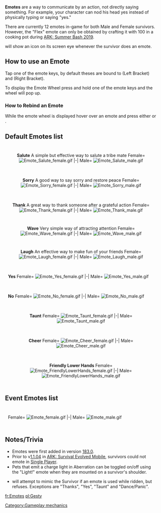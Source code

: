 {{stub}}
'''Emotes''' are a way to communicate by an action, not directly saying something. For example, your character can nod his head yes instead of physically typing or saying "yes."

There are currently 12 emotes in-game for both Male and Female survivors. However, the "Flex" emote can only be obtained by crafting it with 100 {{ItemLink|Prime Meat Jerky}} in a cooking pot during [[ARK: Summer Bash 2019]]. 

{{ItemLink|Mini-HLNA Skin (Genesis: Part 1)}} will show an icon on its screen eye whenever the survivor does an emote.

==How to use an Emote==
Tap one of the emote keys, by default theses are bound to {{Key|[}} (Left Bracket) and {{Key|]}} (Right Bracket).

To display the Emote Wheel press and hold one of the emote keys and the wheel will pop up.
===How to Rebind an Emote===
While the emote wheel is displayed hover over an emote and press either {{Key|[}} or {{Key|]}}.

==Default Emotes list==
<div style="display:inline-block;vertical-align:top;text-align:center;margin:10px">
'''Salute'''
{{clear}}
A simple but effective way to salute a tribe mate
{{clear}}
<tabber>
Female=
[[File:Emote_Salute_female.gif]]
|-| Male=
[[File:Emote_Salute_male.gif]]
</tabber>
</div>

<div style="display:inline-block;vertical-align:top;text-align:center;margin:10px">
'''Sorry'''
{{clear}}
A good way to say sorry and restore peace
{{clear}}
<tabber>
Female=
[[File:Emote_Sorry_female.gif]]
|-| Male=
[[File:Emote_Sorry_male.gif]]
</tabber>
</div>

<div style="display:inline-block;vertical-align:top;text-align:center;margin:10px">
'''Thank'''
{{clear}}
A great way to thank someone after a grateful action
{{clear}}
<tabber>
Female=
[[File:Emote_Thank_female.gif]]
|-| Male=
[[File:Emote_Thank_male.gif]]
</tabber>
</div>

<div style="display:inline-block;vertical-align:top;text-align:center;margin:5px">
'''Wave'''
{{clear}}
Very simple way of attracting attention
{{clear}}
<tabber>
Female=
[[File:Emote_Wave_female.gif]]
|-| Male=
[[File:Emote_Wave_male.gif]]
</tabber>
</div>

<div style="display:inline-block;vertical-align:top;text-align:center;margin:10px">
'''Laugh'''
{{clear}}
An effective way to make fun of your friends
{{clear}}
<tabber>
Female=
[[File:Emote_Laugh_female.gif]]
|-| Male=
[[File:Emote_Laugh_male.gif]]
</tabber>
</div>

<div style="display:inline-block;vertical-align:top;text-align:center;margin:10px">
'''Yes'''
{{clear}}
<tabber>
Female=
[[File:Emote_Yes_female.gif]]
|-| Male=
[[File:Emote_Yes_male.gif]]
</tabber>
</div>

<div style="display:inline-block;vertical-align:top;text-align:center;margin:10px">
'''No'''
{{clear}}
<tabber>
Female=
[[File:Emote_No_female.gif]]
|-| Male=
[[File:Emote_No_male.gif]]
</tabber>
</div>

<div style="display:inline-block;vertical-align:top;text-align:center;margin:10px">
'''Taunt'''
{{clear}}
<tabber>
Female=
[[File:Emote_Taunt_female.gif]]
|-| Male=
[[File:Emote_Taunt_male.gif]]
</tabber>
</div>

<div style="display:inline-block;vertical-align:top;text-align:center;margin:10px">
'''Cheer'''
{{clear}}
<tabber>
Female=
[[File:Emote_Cheer_female.gif]]
|-| Male=
[[File:Emote_Cheer_male.gif]]
</tabber>
</div>

<div style="display:inline-block;vertical-align:top;text-align:center;margin:10px">
'''Friendly Lower Hands'''
{{clear}}
<tabber>
Female=
[[File:Emote_FriendlyLowerHands_female.gif]]
|-| Male=
[[File:Emote_FriendlyLowerHands_male.gif]]
</tabber>
</div>

==Event Emotes list==
<div style="display:inline-block;vertical-align:top;text-align:center;margin:10px">
'''{{ItemList|Bunny Hop Dance Emote}}'''
{{clear}}
<tabber>
Female=
[[File:Emote__female.gif]]
|-| Male=
[[File:Emote__male.gif]]
</tabber>
</div>
{{ItemList|Bunny Hop Dance Emote}}

==Notes/Trivia==
* Emotes were first added in version [[183.0]].
* Prior to v[[Mobile 1.1.04|1.1.04]] in [[ARK: Survival Evolved Mobile]], survivors could not emote in [[Single Player]].
* Pets that emit a charge light in Aberration can be toggled on/off using the "Light!" emote when they are mounted on a survivor's shoulder.
* {{ItemLink|Bloodstalker}} will attempt to mimic the Survivor if an emote is used while ridden, but refuses. Exceptions are "Thanks", "Yes", "Taunt" and "Dance/Panic".

{{Nav Gameplay Mechanics}}
[[Category:Gameplay mechanics]]
[[fr:Emotes]]
[[pl:Gesty]]
{{MissingTranslations|it|de|es|pt-br}}
